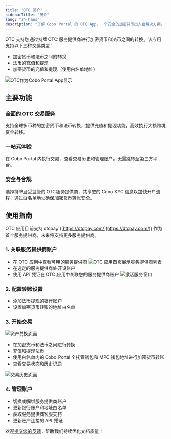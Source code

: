 ```yaml
---
title: "OTC 简介"
sidebarTitle: "简介"
lang: "zh-hans"
description: "了解 Cobo Portal 的 OTC App，一个安全的加密货币出入金解决方案。"
---
```


OTC 支持您通过持牌 OTC 服务提供商进行加密货币和法币之间的转换。该应用支持以下三种交易类型：
- 加密货币和法币之间的转换
- 法币的充值和提现
- 加密货币的充值和提现（使用白名单地址）

<img src="/cn/images/portal-apps/otc/otc-in-app-store.png" className="screenshot_modal" alt="OTC作为Cobo Portal App显示"/>

## 主要功能

### 全面的 OTC 交易服务
支持全球多币种的加密货币和法币转换，提供充值和提现功能，高效执行大额跨境资金转移。

### 一站式体验
在 Cobo Portal 内执行交易、查看交易历史和管理账户，无需跳转至第三方平台。

### 安全与合规
选择持牌且受监管的 OTC服务提供商，共享您的 Cobo KYC 信息以加快开户流程，通过白名单地址确保加密货币转账安全。

## 使用指南

<Info>OTC 应用目前支持 dtcpay ([https://dtcpay.com/](https://dtcpay.com/)) 作为首个服务提供商，未来将支持更多服务提供商。</Info>

### 1. 关联服务提供商账户
- 在 OTC 应用中查看可用的服务提供商
   <img src="/en/images/portal-apps/otc/list.png" className="screenshot_full_screen" alt="OTC 应用首页展示服务提供商列表"/>
- 在选定的服务提供商处开设账户
- 使用 API 凭证在 OTC 应用中关联您的服务提供商账户
   <img src="/en/images/portal-apps/otc/activate.png" className="screenshot_full_screen" alt="激活服务窗口"/>

### 2. 配置转账设置
- 添加法币提现的银行账户
- 设置加密货币转账的地址白名单

### 3. 开始交易

<img src="/en/images/portal-apps/otc/trade.png" className="screenshot_full_screen" alt="资产兑换页面"/>

- 在加密货币和法币之间进行转换
- 充值和提现法币
- 使用白名单内的 Cobo Portal 全托管钱包和 MPC 钱包地址进行加密货币转账
- 查看交易状态和历史记录
<img src="/en/images/portal-apps/otc/history.png" className="screenshot_full_screen" alt="交易历史页面"/>

### 4. 管理账户
- 切换或解绑服务提供商账户
- 更新银行账户和地址白名单
- 获取服务提供商客服支持
- 更新账户连接的 API 凭证

<Tip>欢迎[提交您的反馈](https://forms.zohopublic.com/cobo/form/DocumentFeedbackForm/formperma/QvLOhxJv1_JMsJ-1dleZ8Itb_7rzN-LtgvsDdxosoVI?referrername=manuals)，帮助我们持续优化文档质量！</Tip>

